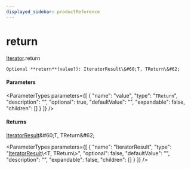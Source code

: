 ```yaml
---
displayed_sidebar: productReference
---
```



# return

[Iterator](../../interfaces/Iterator.mdx).return

`Optional **return**(value?): IteratorResult\&#60;T, TReturn\&#62;`

#### Parameters

<ParameterTypes parameters={[
  {
    "name": "value",
    "type": "`TReturn`",
    "description": "",
    "optional": true,
    "defaultValue": "",
    "expandable": false,
    "children": []
  }
]} />

#### Returns

[IteratorResult](../../types/IteratorResult.mdx)\&#60;T, TReturn\&#62;

<ParameterTypes parameters={[
  {
    "name": "IteratorResult",
    "type": "[IteratorResult](../../types/IteratorResult.mdx)\\&#60;T, TReturn\\&#62;",
    "optional": false,
    "defaultValue": "",
    "description": "",
    "expandable": false,
    "children": []
  }
]} />
